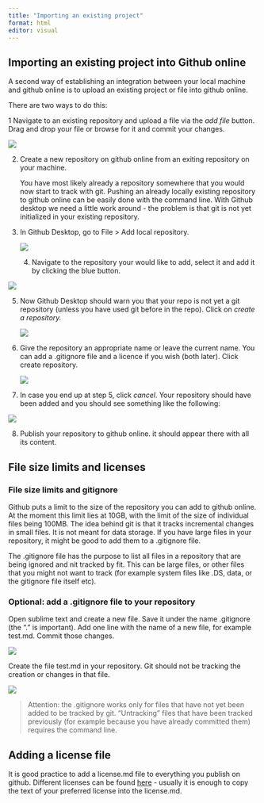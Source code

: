 ```yaml
---
title: "Importing an existing project"
format: html
editor: visual
---
```


## Importing an existing project into Github online

A second way of establishing an integration between your local machine and github online is to upload an existing project or file into github online.

There are two ways to do this:

1 Navigate to an existing repository and upload a file via the *add file* button. Drag and drop your file or browse for it and commit your changes.

![](img/Addfile.png)

2.  Create a new repository on github online from an exiting repository on your machine.

    You have most likely already a repository somewhere that you would now start to track with git. Pushing an already locally existing repository to github online can be easily done with the command line. With Github desktop we need a little work around - the problem is that git is not yet initialized in your existing repository.

3.  In Github Desktop, go to File \> Add local repository.

    ![](img/Local1.png)

    4.  Navigate to the repository your would like to add, select it and add it by clicking the blue button.

![](img/local2.png)

5.  Now Github Desktop should warn you that your repo is not yet a git repository (unless you have used git before in the repo). Click on *create a repository.*

    ![](img/local3.png)

6.  Give the repository an appropriate name or leave the current name. You can add a .gitignore file and a licence if you wish (both later). Click create repository.

    ![](img/local4.png)

7.  In case you end up at step 5, click *cancel*. Your repository should have been added and you should see something like the following:

![](img/local6.png)

8.  Publish your repository to github online. it should appear there with all its content.

## File size limits and licenses

### File size limits and gitignore

Github puts a limit to the size of the repository you can add to github online. At the moment this limit lies at 10GB, with the limit of the size of individual files being 100MB. The idea behind git is that it tracks incremental changes in small files. It is not meant for data storage. If you have large files in your repository, it might be good to add them to a .gitignore file.

The .gitignore file has the purpose to list all files in a repository that are being ignored and nit tracked by fit. This can be large files, or other files that you might not want to track (for example system files like .DS, data, or the gitignore file itself etc).

### Optional: add a .gitignore file to your repository

Open sublime text and create a new file. Save it under the name .gitignore (the "." is important). Add one line with the name of a new file, for example test.md. Commit those changes.

![](images/gitignore1-01.png)

Create the file test.md in your repository. Git should not be tracking the creation or changes in that file.

![](images/gitignore2.png)

> Attention: the .gitignore works only for files that have not yet been added to be tracked by git. "Untracking" files that have been tracked previously (for example because you have already committed them) requires the command line.

## Adding a license file

It is good practice to add a license.md file to everything you publish on github. Different licenses can be found [here](https://choosealicense.com/) - usually it is enough to copy the text of your preferred license into the license.md.
